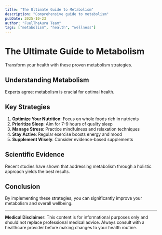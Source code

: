 ```yaml
---
title: "The Ultimate Guide to Metabolism"
description: "Comprehensive guide to metabolism"
pubDate: 2025-10-23
author: "FuelTheAura Team"
tags: ["metabolism", "health", "wellness"]
---
```


# The Ultimate Guide to Metabolism

Transform your health with these proven metabolism strategies.

## Understanding Metabolism

Experts agree: metabolism is crucial for optimal health.

## Key Strategies

1. **Optimize Your Nutrition**: Focus on whole foods rich in nutrients
2. **Prioritize Sleep**: Aim for 7-9 hours of quality sleep
3. **Manage Stress**: Practice mindfulness and relaxation techniques
4. **Stay Active**: Regular exercise boosts energy and mood
5. **Supplement Wisely**: Consider evidence-based supplements

## Scientific Evidence

Recent studies have shown that addressing metabolism through a holistic approach yields the best results.

## Conclusion

By implementing these strategies, you can significantly improve your metabolism and overall wellbeing.

---

**Medical Disclaimer**: This content is for informational purposes only and should not replace professional medical advice. Always consult with a healthcare provider before making changes to your health routine.
